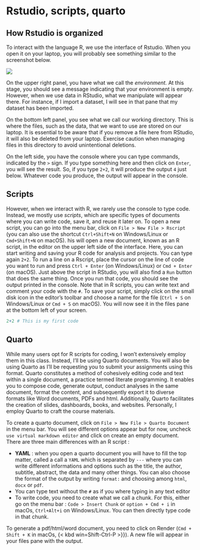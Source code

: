 # Rstudio, scripts, quarto

## How Rstudio is organized

To interact with the language R, we use the interface of Rstudio. When you open it on your laptop, you will probably see something similar to the screenshot below.

![](figures/rstudio.png)

On the upper right panel, you have what we call the *environment.* At this stage, you should see a message indicating that your environment is empty. However, when we use data in RStudio, what we manipulate will appear there. For instance, if I import a dataset, I will see in that pane that my dataset has been imported.

On the bottom left panel, you see what we call our working directory. This is where the files, such as the data, that we want to use are stored on our laptop. It is essential to be aware that if you remove a file here from RStudio, it will also be deleted from your laptop. Exercise caution when managing files in this directory to avoid unintentional deletions.

On the left side, you have the console where you can type commands, indicated by the `>` sign. If you type something here and then click on `Enter`, you will see the result. So, if you type `2+2`, it will produce the output `4` just below. Whatever code you produce, the output will appear in the console.

## Scripts

However, when we interact with R, we rarely use the console to type code. Instead, we mostly use *scripts*, which are specific types of documents where you can write code, save it, and reuse it later on. To open a new script, you can go into the menu bar, click on `File > New File > Rscript` (you can also use the shortcut `Ctrl+Shift+N` on Windows/Linux or `Cmd+Shift+N` on macOS). his will open a new document, known as an R script, in the editor on the upper left side of the interface. Here, you can start writing and saving your R code for analysis and projects. You can type again `2+2`. To run a line on a Rscript, place the cursor on the line of code you want to run and press `Ctrl + Enter` (on Windows/Linux) or `Cmd + Enter` (on macOS). Just above the script in RStudio, you will also find a `Run` button that does the same thing. Once you run that code, you should see the output printed in the console. Note that in R scripts, you can write text and comment your code with the `#`. To save your script, simply click on the small disk icon in the editor's toolbar and choose a name for the file (`Ctrl + S` on Windows/Linux or `Cmd + S` on macOS). You will now see it in the files pane at the bottom left of your screen.

```r
2+2 # This is my first code
```

## Quarto

While many users opt for R scripts for coding, I won't extensively employ them in this class. Instead, I'll be using Quarto documents. You will also be using Quarto as I'll be requesting you to submit your assignments using this format. Quarto constitutes a method of cohesively editing code and text within a single document, a practice termed literate programming. It enables you to compose code, generate output, conduct analyses in the same document, format the content, and subsequently export it to diverse formats like Word documents, PDFs and html. Additionally, Quarto facilitates the creation of slides, dashboards, books, and websites. Personally, I employ Quarto to craft the course materials.

To create a quarto document, click on `File > New File > Quarto Document` in the menu bar. You will see different options appear but for now, uncheck `use virtual markdown editor` and click on create an empty document. There are three main differences with an R script :

-   **YAML** : when you open a quarto document you will have to fill the top matter, called a call a `YAML` which is separated by `---` where you can write different informations and options such as the title, the author, subtitle, abstract, the data and many other things. You can also choose the format of the output by writing `format:` and choosing among `html`, `docx` or `pdf`.
-   You can type text without the `#` as if you where typing in any text editor
-   To write code, you need to create what we call a chunk. For this, either go on the menu bar : `Code > Insert Chunk` or `option + Cmd + i` in macOs, `Ctrl+Alt+i` on Windows/Linux. You can then directly type code in that chunk.

To generate a pdf/html/word document, you need to click on Render (`Cmd + Shift + K` in macOs, {\< kbd win=Shift-Ctrl-P \>}}). A new file will appear in your files pane with the output.
